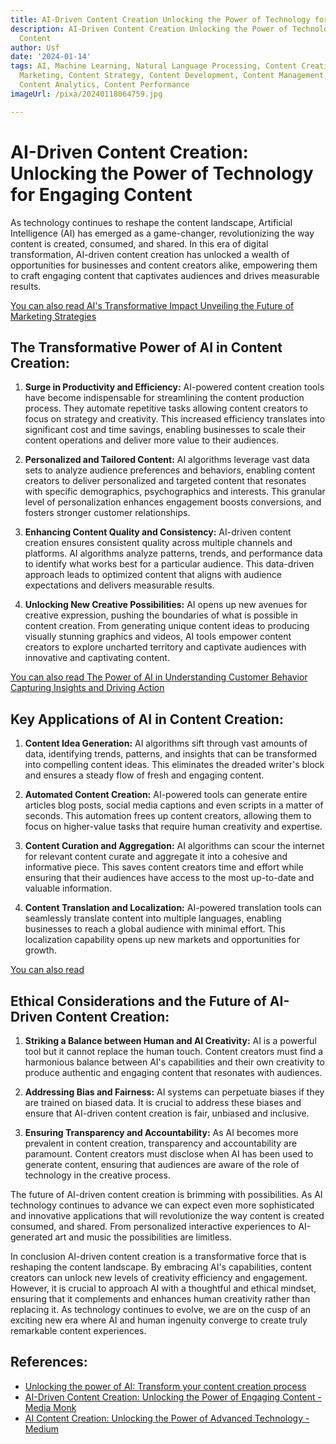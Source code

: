 ```yaml
---
title: AI-Driven Content Creation Unlocking the Power of Technology for Engaging Content
description: AI-Driven Content Creation Unlocking the Power of Technology for Engaging
  Content
author: Usf
date: '2024-01-14'
tags: AI, Machine Learning, Natural Language Processing, Content Creation, Content
  Marketing, Content Strategy, Content Development, Content Management, Content Distribution,
  Content Analytics, Content Performance
imageUrl: /pixa/20240118064759.jpg

---
```

# AI-Driven Content Creation: Unlocking  the Power of Technology for Engaging Content

As technology continues to reshape the content  landscape, Artificial Intelligence (AI)  has emerged as a game-changer, revolutionizing the way content is created, consumed, and shared. In this era of digital transformation, AI-driven content creation has  unlocked a wealth of opportunities for businesses and content creators alike,  empowering them to craft engaging content that captivates  audiences and  drives measurable results.

[You can also read AI's Transformative Impact Unveiling the Future of Marketing  Strategies](AI%27s%20Transformative%20Impact%20Unveiling%20the%20Future%20of%20Marketing%20Strategies)


## The Transformative Power  of  AI in Content Creation:

1. **Surge in Productivity and Efficiency:** AI-powered content creation tools have become indispensable for streamlining the content production process.  They automate repetitive  tasks allowing content creators  to focus on strategy and creativity. This increased efficiency translates into significant cost and time savings, enabling  businesses to scale  their content operations and deliver more value to their audiences.

2. **Personalized and  Tailored Content:**  AI  algorithms leverage vast data sets to analyze audience preferences and  behaviors, enabling content creators to deliver  personalized and targeted content that resonates  with  specific demographics, psychographics and interests. This granular level of personalization enhances engagement boosts  conversions, and fosters stronger customer relationships.

3. **Enhancing Content Quality and Consistency:** AI-driven content creation ensures consistent quality across multiple  channels  and platforms. AI algorithms analyze patterns, trends, and performance data  to identify what works best for  a particular audience. This data-driven approach leads to optimized content that  aligns with audience expectations and delivers measurable results.

4. **Unlocking New Creative Possibilities:** AI opens up  new avenues for creative expression, pushing the boundaries of what is possible  in content creation. From generating unique content ideas to producing visually stunning graphics and  videos, AI tools empower  content creators to explore uncharted territory and captivate audiences  with innovative and captivating content.

[You can also read The Power of  AI in Understanding Customer Behavior  Capturing  Insights and Driving Action](The%20Power%20of%20AI%20in%20Understanding%20Customer%20Behavior%20Capturing%20Insights%20and%20Driving%20Action)


## Key Applications of AI in  Content Creation:

1. **Content Idea Generation:** AI algorithms  sift through vast amounts of data, identifying trends, patterns, and insights that can be transformed into compelling content ideas.  This eliminates the dreaded writer's block and ensures a  steady flow  of fresh and engaging content.

2. **Automated Content Creation:** AI-powered tools can generate entire articles blog posts, social media captions and even scripts in a matter of seconds. This automation frees up content creators, allowing them to focus on higher-value tasks that require human creativity  and expertise.

3. **Content Curation and Aggregation:**  AI algorithms  can scour the  internet for relevant content  curate and aggregate it into a cohesive and informative piece. This saves content creators time  and effort while ensuring that their audiences  have access to the most up-to-date and valuable information.

4. **Content Translation and  Localization:** AI-powered translation tools can seamlessly translate content into multiple  languages, enabling businesses to reach a global audience with  minimal effort. This localization capability opens up new markets and opportunities for growth.

[You can also read ]()


## Ethical Considerations and the Future of AI-Driven Content Creation:

1. **Striking a Balance between  Human and AI Creativity:** AI is a powerful tool but it cannot replace the human touch. Content creators must find a harmonious balance between AI's capabilities and their own  creativity to produce authentic and engaging content that  resonates with audiences.

2.  **Addressing Bias and Fairness:** AI systems can  perpetuate biases if they are trained on biased data. It is crucial to address these biases and ensure that AI-driven content creation is fair, unbiased and inclusive.

3. **Ensuring Transparency and Accountability:** As AI becomes more prevalent in  content creation, transparency and  accountability are  paramount. Content  creators must disclose  when  AI has been used to generate content, ensuring that audiences are  aware of the role of technology  in the creative process.

The future of  AI-driven content creation is brimming with possibilities. As AI technology continues to advance we can expect  even more sophisticated and innovative applications that will revolutionize the way content is created consumed, and shared. From personalized interactive experiences to AI-generated art and music the possibilities are limitless.

In conclusion AI-driven content creation is a transformative  force that is reshaping the content landscape. By embracing AI's capabilities, content creators can unlock new levels of creativity efficiency and engagement. However, it is crucial to approach AI  with  a thoughtful and ethical mindset, ensuring that it complements and enhances human creativity  rather than replacing it. As technology continues to evolve, we  are  on the cusp of an exciting  new era where AI and human ingenuity converge to create truly remarkable content experiences.

## References:
- [Unlocking the power of AI: Transform your content creation process](https://www.kalungi.com/blog/ai-content)
- [AI-Driven Content Creation: Unlocking the Power of Engaging Content - Media Monk](https://pages.mediamonk.ai/18/brand/1/articles/art_id/41)
- [AI Content Creation: Unlocking the Power of Advanced Technology - Medium](https://medium.com/@awaisraza5583/ai-content-creation-unlocking-the-power-of-advanced-technology-ef841fb7a770)
